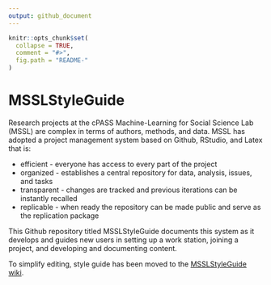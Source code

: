 ```yaml
---
output: github_document
---
```

<!-- README.md is generated from README.Rmd. Please edit that file -->

```r
knitr::opts_chunk$set(
  collapse = TRUE,
  comment = "#>",
  fig.path = "README-"
)
``` 
 
# MSSLStyleGuide

Research projects at the cPASS Machine-Learning for Social Science Lab (MSSL) are complex in terms of authors, methods, and data. MSSL has adopted a project management system based on Github, RStudio, and Latex that is: 

* efficient - everyone has access to every part of the project 
* organized - establishes a central repository for data, analysis, issues, and tasks 
* transparent - changes are tracked and previous iterations can be instantly recalled 
* replicable - when ready the repository can be made public and serve as the replication package

This Github repository titled MSSLStyleGuide documents this system as it develops and guides new users in setting up a work station, joining a project, and developing and documenting content.

To simplify editing, style guide has been moved to the [MSSLStyleGuide wiki](https://github.com/CenterForPeaceAndSecurityStudies/MSSLStyleGuide/wiki).












